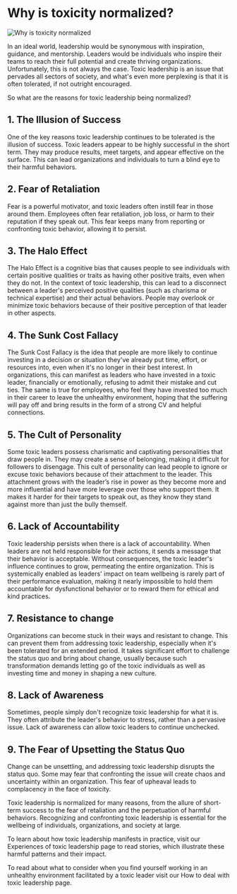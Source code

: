# Why is toxicity normalized?

![Why is toxicity normalized](/images/getting_informed/Why_is_toxicity_normalized.svg)

In an ideal world, leadership would be synonymous with inspiration, guidance, and mentorship. Leaders would be individuals who inspire their teams to reach their full potential and create thriving organizations. Unfortunately, this is not always the case. Toxic leadership is an issue that pervades all sectors of society, and what's even more perplexing is that it is often tolerated, if not outright encouraged.

So what are the reasons for toxic leadership being normalized?

## 1. The Illusion of Success

One of the key reasons toxic leadership continues to be tolerated is the illusion of success. Toxic leaders appear to be highly successful in the short term. They may produce results, meet targets, and appear effective on the surface. This can lead organizations and individuals to turn a blind eye to their harmful behaviors.

## 2. Fear of Retaliation

Fear is a powerful motivator, and toxic leaders often instill fear in those around them. Employees often fear retaliation, job loss, or harm to their reputation if they speak out. This fear keeps many from reporting or confronting toxic behavior, allowing it to persist.

## 3. The Halo Effect

The Halo Effect is a cognitive bias that causes people to see individuals with certain positive qualities or traits as having other positive traits, even when they do not. In the context of toxic leadership, this can lead to a disconnect between a leader's perceived positive qualities (such as charisma or technical expertise) and their actual behaviors. People may overlook or minimize toxic behaviors because of their positive perception of that leader in other aspects.

## 4. The Sunk Cost Fallacy

The Sunk Cost Fallacy is the idea that people are more likely to continue investing in a decision or situation they've already put time, effort, or resources into, even when it's no longer in their best interest. In organizations, this can manifest as leaders who have invested in a toxic leader, financially or emotionally, refusing to admit their mistake and cut ties. The same is true for employees, who feel they have invested too much in their career to leave the unhealthy environment, hoping that the suffering will pay off and bring results in the form of a strong CV and helpful connections.

## 5. The Cult of Personality

Some toxic leaders possess charismatic and captivating personalities that draw people in. They may create a sense of belonging, making it difficult for followers to disengage. This cult of personality can lead people to ignore or excuse toxic behaviors because of their attachment to the leader. This attachment grows with the leader’s rise in power as they become more and more influential and have more leverage over those who support them. It makes it harder for their targets to speak out, as they know they stand against more than just the bully themself.

## 6. Lack of Accountability

Toxic leadership persists when there is a lack of accountability. When leaders are not held responsible for their actions, it sends a message that their behavior is acceptable. Without consequences, the toxic leader's influence continues to grow, permeating the entire organization. This is systemically enabled as leaders' impact on team wellbeing is rarely part of their performance evaluation, making it nearly impossible to hold them accountable for dysfunctional behavior or to reward them for ethical and kind practices.

## 7. Resistance to change

Organizations can become stuck in their ways and resistant to change. This can prevent them from addressing toxic leadership, especially when it's been tolerated for an extended period. It takes significant effort to challenge the status quo and bring about change, usually because such transformation demands letting go of the toxic individuals as well as investing time and money in shaping a new culture.

## 8. Lack of Awareness

Sometimes, people simply don't recognize toxic leadership for what it is. They often attribute the leader's behavior to stress, rather than a pervasive issue. Lack of awareness can allow toxic leaders to continue unchecked.

## 9. The Fear of Upsetting the Status Quo

Change can be unsettling, and addressing toxic leadership disrupts the status quo. Some may fear that confronting the issue will create chaos and uncertainty within an organization. This fear of upheaval leads to complacency in the face of toxicity.

Toxic leadership is normalized for many reasons, from the allure of short-term success to the fear of retaliation and the perpetuation of harmful behaviors. Recognizing and confronting toxic leadership is essential for the wellbeing of individuals, organizations, and society at large.

To learn about how toxic leadership manifests in practice, visit our Experiences of toxic leadership page to read stories, which illustrate these harmful patterns and their impact.

To read about what to consider when you find yourself working in an unhealthy environment facilitated by a toxic leader visit our How to deal with toxic leadership page.
